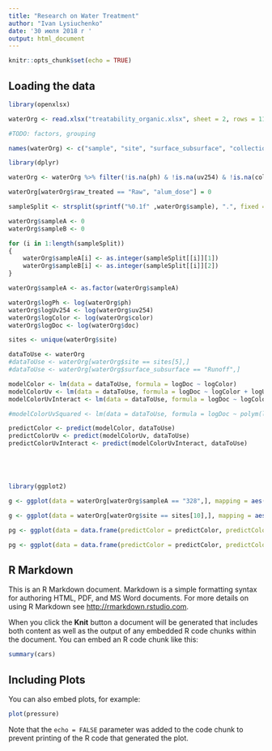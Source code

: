 ```yaml
---
title: "Research on Water Treatment"
author: "Ivan Lysiuchenko"
date: '30 июля 2018 г '
output: html_document
---
```


```r
knitr::opts_chunk$set(echo = TRUE)
```

## Loading the data

```r
library(openxlsx)

waterOrg <- read.xlsx("treatability_organic.xlsx", sheet = 2, rows = 11:320, cols = 1:10, na.strings = c("NA", "--", "---", ""))

#TODO: factors, grouping

names(waterOrg) <- c("sample", "site", "surface_subsurface", "collection_method", "raw_treated", "alum_dose", "ph", "uv254", "color", "doc")

library(dplyr)

waterOrg <- waterOrg %>% filter(!is.na(ph) & !is.na(uv254) & !is.na(color) & !is.na(doc) & (!is.na(alum_dose) | raw_treated == "Raw"))

waterOrg[waterOrg$raw_treated == "Raw", "alum_dose"] = 0

sampleSplit <- strsplit(sprintf("%0.1f" ,waterOrg$sample), ".", fixed = TRUE)

waterOrg$sampleA <- 0
waterOrg$sampleB <- 0

for (i in 1:length(sampleSplit))
{
    waterOrg$sampleA[i] <- as.integer(sampleSplit[[i]][1])
    waterOrg$sampleB[i] <- as.integer(sampleSplit[[i]][2])
}

waterOrg$sampleA <- as.factor(waterOrg$sampleA)

waterOrg$logPh <- log(waterOrg$ph)
waterOrg$logUv254 <- log(waterOrg$uv254)
waterOrg$logColor <- log(waterOrg$color)
waterOrg$logDoc <- log(waterOrg$doc)

sites <- unique(waterOrg$site)

dataToUse <- waterOrg
#dataToUse <- waterOrg[waterOrg$site == sites[5],]
#dataToUse <- waterOrg[waterOrg$surface_subsurface == "Runoff",]

modelColor <- lm(data = dataToUse, formula = logDoc ~ logColor)
modelColorUv <- lm(data = dataToUse, formula = logDoc ~ logColor + logUv254)
modelColorUvInteract <- lm(data = dataToUse, formula = logDoc ~ logColor * logUv254)

#modelColorUvSquared <- lm(data = dataToUse, formula = logDoc ~ polym(logColor, logUv254, 2))

predictColor <- predict(modelColor, dataToUse)
predictColorUv <- predict(modelColorUv, dataToUse)
predictColorUvInteract <- predict(modelColorUvInteract, dataToUse)





library(ggplot2)

g <- ggplot(data = waterOrg[waterOrg$sampleA == "328",], mapping = aes(x = alum_dose, y = log(color + 1), group = sampleA, color = sampleA)) + geom_line()

g <- ggplot(data = waterOrg[waterOrg$site == sites[10],], mapping = aes(x = log(alum_dose), y = log(doc), group = sampleA, color = surface_subsurface)) + geom_point() + geom_line() + geom_smooth(method = "lm"); g

pg <- ggplot(data = data.frame(predictColor = predictColor, predictColorUv = predictColorUv, predictColorUvInteract = predictColorUvInteract, realDoc = dataToUse$logDoc)) + geom_point(mapping = aes(x = realDoc, y = predictColor)) + geom_point(mapping = aes(x = predictColorUv, y = realDoc), color = "red") + geom_point(mapping = aes(x = predictColorUvInteract, y = realDoc), color = "green")

pg <- ggplot(data = data.frame(predictColor = predictColor, predictColorUv = predictColorUv, predictColorUvInteract = predictColorUvInteract, realDoc = dataToUse$logDoc)) + geom_point(mapping = aes(x = realDoc, y = predictColor - realDoc)) + geom_point(mapping = aes(x = predictColorUv, y = predictColorUv - realDoc), color = "red") + geom_point(mapping = aes(x = predictColorUvInteract, y = predictColorUvInteract - realDoc), color = "green")

```

## R Markdown

This is an R Markdown document. Markdown is a simple formatting syntax for authoring HTML, PDF, and MS Word documents. For more details on using R Markdown see <http://rmarkdown.rstudio.com>.

When you click the **Knit** button a document will be generated that includes both content as well as the output of any embedded R code chunks within the document. You can embed an R code chunk like this:

```r
summary(cars)
```

## Including Plots

You can also embed plots, for example:

```r
plot(pressure)
```

Note that the `echo = FALSE` parameter was added to the code chunk to prevent printing of the R code that generated the plot.
